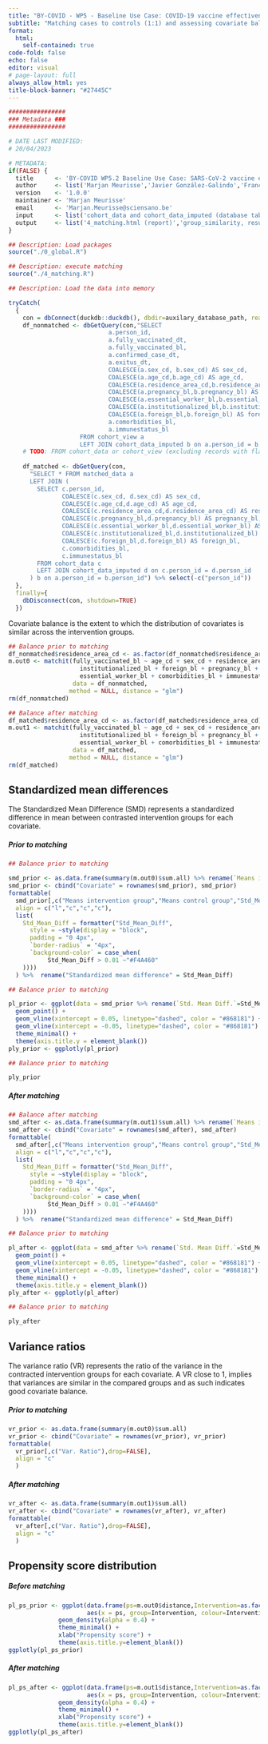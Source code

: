 ```yaml
---
title: "BY-COVID - WP5 - Baseline Use Case: COVID-19 vaccine effectiveness assessment"
subtitle: "Matching cases to controls (1:1) and assessing covariate balance after matching"
format: 
  html:
    self-contained: true
code-fold: false
echo: false
editor: visual
# page-layout: full
always_allow_html: yes
title-block-banner: "#27445C"
---
```


```r

################
### Metadata ###
################

# DATE LAST MODIFIED:
# 20/04/2023

# METADATA: 
if(FALSE) {
  title      <- 'BY-COVID WP5.2 Baseline Use Case: SARS-CoV-2 vaccine effectiveness - analytical pipeline - imputation of missing values'
  author     <- list('Marjan Meurisse','Javier González-Galindo','Francisco Estupiñán-Romero','Santiago Royo-Sierra','Nina Van Goethem','Enrique Bernal-Delgado')
  version    <- '1.0.0'
  maintainer <- 'Marjan Meurisse'
  email      <- 'Marjan.Meurisse@sciensano.be'
  input      <- list('cohort_data and cohort_data_imputed (database tables in BY-COVID-WP5-BaselineUseCase-VE.duckdb)')
  output     <- list('4_matching.html (report)','group_similarity, result_matching_alg, matched_data (database tables in BY-COVID-WP5-BaselineUseCase-VE.duckdb)')
}

```

```r

## Description: Load packages
source("./0_global.R")

```

```r

## Description: execute matching
source("./4_matching.R")

```

```r

## Description: Load the data into memory

tryCatch(
  {
    con = dbConnect(duckdb::duckdb(), dbdir=auxilary_database_path, read_only=FALSE)
    df_nonmatched <- dbGetQuery(con,"SELECT
                            a.person_id,
                            a.fully_vaccinated_dt,
                            a.fully_vaccinated_bl,
                            a.confirmed_case_dt,
                            a.exitus_dt,
                            COALESCE(a.sex_cd, b.sex_cd) AS sex_cd,
                            COALESCE(a.age_cd,b.age_cd) AS age_cd,
                            COALESCE(a.residence_area_cd,b.residence_area_cd) AS residence_area_cd,
                            COALESCE(a.pregnancy_bl,b.pregnancy_bl) AS pregnancy_bl,
                            COALESCE(a.essential_worker_bl,b.essential_worker_bl) AS essential_worker_bl,
                            COALESCE(a.institutionalized_bl,b.institutionalized_bl) AS institutionalized_bl,
                            COALESCE(a.foreign_bl,b.foreign_bl) AS foreign_bl, 
                            a.comorbidities_bl,
                            a.immunestatus_bl
                    FROM cohort_view a 
                    LEFT JOIN cohort_data_imputed b on a.person_id = b.person_id")
    # TODO: FROM cohort_data or cohort_view (excluding records with flag_inclusion_record==FALSE)?
    
    df_matched <- dbGetQuery(con,
      "SELECT * FROM matched_data a
      LEFT JOIN (
        SELECT c.person_id,
               COALESCE(c.sex_cd, d.sex_cd) AS sex_cd,
               COALESCE(c.age_cd,d.age_cd) AS age_cd,
               COALESCE(c.residence_area_cd,d.residence_area_cd) AS residence_area_cd,
               COALESCE(c.pregnancy_bl,d.pregnancy_bl) AS pregnancy_bl,
               COALESCE(c.essential_worker_bl,d.essential_worker_bl) AS essential_worker_bl,
               COALESCE(c.institutionalized_bl,d.institutionalized_bl) AS institutionalized_bl,
               COALESCE(c.foreign_bl,d.foreign_bl) AS foreign_bl, 
               c.comorbidities_bl,
               c.immunestatus_bl
        FROM cohort_data c
        LEFT JOIN cohort_data_imputed d on c.person_id = d.person_id
      ) b on a.person_id = b.person_id") %>% select(-c("person_id"))
  },
  finally={
    dbDisconnect(con, shutdown=TRUE)
  })

```

Covariate balance is the extent to which the distribution of covariates is similar across the intervention groups.

```r

## Balance prior to matching
df_nonmatched$residence_area_cd <- as.factor(df_nonmatched$residence_area_cd)
m.out0 <- matchit(fully_vaccinated_bl ~ age_cd + sex_cd + residence_area_cd + 
                    institutionalized_bl + foreign_bl + pregnancy_bl + 
                    essential_worker_bl + comorbidities_bl + immunestatus_bl, 
                  data = df_nonmatched,
                 method = NULL, distance = "glm")
rm(df_nonmatched)

```

```r

## Balance after matching
df_matched$residence_area_cd <- as.factor(df_matched$residence_area_cd)
m.out1 <- matchit(fully_vaccinated_bl ~ age_cd + sex_cd + residence_area_cd + 
                    institutionalized_bl + foreign_bl + pregnancy_bl + 
                    essential_worker_bl + comorbidities_bl + immunestatus_bl, 
                  data = df_matched,
                 method = NULL, distance = "glm")
rm(df_matched)

```

## Standardized mean differences {.tabset}

The Standardized Mean Difference (SMD) represents a standardized difference in mean between contrasted intervention groups for each covariate.

::: panel-tabset
##### Prior to matching

```r

## Balance prior to matching

smd_prior <- as.data.frame(summary(m.out0)$sum.all) %>% rename(`Means intervention group`=`Means Treated`,`Means control group`=`Means Control`, Std_Mean_Diff=`Std. Mean Diff.`)
smd_prior <- cbind("Covariate" = rownames(smd_prior), smd_prior)
formattable(
  smd_prior[,c("Means intervention group","Means control group","Std_Mean_Diff")],
  align = c("l","c","c","c"),
  list(
    Std_Mean_Diff = formatter("Std_Mean_Diff",
      style = ~style(display = "block", 
      padding = "0 4px", 
      `border-radius` = "4px", 
      `background-color` = case_when(
           Std_Mean_Diff > 0.01 ~"#F4A460"
    )))) 
  ) %>%  rename("Standardized mean difference" = Std_Mean_Diff)

```

```r
 
## Balance prior to matching

pl_prior <- ggplot(data = smd_prior %>% rename(`Std. Mean Diff.`=Std_Mean_Diff), mapping = aes(`Std. Mean Diff.`,Covariate)) +
  geom_point() +
  geom_vline(xintercept = 0.05, linetype="dashed", color = "#868181") +
  geom_vline(xintercept = -0.05, linetype="dashed", color = "#868181") +
  theme_minimal() +
  theme(axis.title.y = element_blank())
ply_prior <- ggplotly(pl_prior)

```

```r

## Balance prior to matching

ply_prior

```

##### After matching

```r

## Balance after matching
smd_after <- as.data.frame(summary(m.out1)$sum.all) %>% rename(`Means intervention group`=`Means Treated`,`Means control group`=`Means Control`,Std_Mean_Diff=`Std. Mean Diff.`)
smd_after <- cbind("Covariate" = rownames(smd_after), smd_after)
formattable(
  smd_after[,c("Means intervention group","Means control group","Std_Mean_Diff")],
  align = c("l","c","c","c"),
  list(
    Std_Mean_Diff = formatter("Std_Mean_Diff",
      style = ~style(display = "block", 
      padding = "0 4px", 
      `border-radius` = "4px", 
      `background-color` = case_when(
           Std_Mean_Diff > 0.01 ~"#F4A460"
    )))) 
  ) %>%  rename("Standardized mean difference" = Std_Mean_Diff)

```

```r
 
## Balance prior to matching

pl_after <- ggplot(data = smd_after %>% rename(`Std. Mean Diff.`=Std_Mean_Diff), mapping = aes(`Std. Mean Diff.`,Covariate)) +
  geom_point() +
  geom_vline(xintercept = 0.05, linetype="dashed", color = "#868181") +
  geom_vline(xintercept = -0.05, linetype="dashed", color = "#868181") +
  theme_minimal() +
  theme(axis.title.y = element_blank()) 
ply_after <- ggplotly(pl_after)

```

```r

## Balance prior to matching

ply_after

```
:::

## Variance ratios {.tabset}

The variance ratio (VR) represents the ratio of the variance in the contracted intervention groups for each covariate. A VR close to 1, implies that variances are similar in the compared groups and as such indicates good covariate balance.

::: panel-tabset
##### Prior to matching

```r

vr_prior <- as.data.frame(summary(m.out0)$sum.all)
vr_prior <- cbind("Covariate" = rownames(vr_prior), vr_prior)
formattable(
  vr_prior[,c("Var. Ratio"),drop=FALSE],
  align = "c"
  )

```

##### After matching

```r

vr_after <- as.data.frame(summary(m.out1)$sum.all)
vr_after <- cbind("Covariate" = rownames(vr_after), vr_after)
formattable(
  vr_after[,c("Var. Ratio"),drop=FALSE],
  align = "c"
  )


```
:::

## Propensity score distribution {.tabset}

::: panel-tabset
##### Before matching

```r

pl_ps_prior <- ggplot(data.frame(ps=m.out0$distance,Intervention=as.factor(ifelse(m.out0$treat==0,"No","Yes"))), 
                      aes(x = ps, group=Intervention, colour=Intervention,fill=Intervention)) +
              geom_density(alpha = 0.4) +
              theme_minimal() +
              xlab("Propensity score") +
              theme(axis.title.y=element_blank())
ggplotly(pl_ps_prior)

```

##### After matching

```r

pl_ps_after <- ggplot(data.frame(ps=m.out1$distance,Intervention=as.factor(ifelse(m.out1$treat==0,"No","Yes"))), 
                      aes(x = ps, group=Intervention, colour=Intervention,fill=Intervention)) +
              geom_density(alpha = 0.4) +
              theme_minimal() +
              xlab("Propensity score") +
              theme(axis.title.y=element_blank())
ggplotly(pl_ps_after)

```
:::
